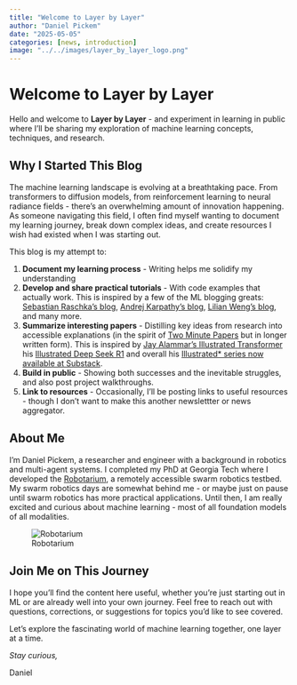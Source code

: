 ```yaml
---
title: "Welcome to Layer by Layer"
author: "Daniel Pickem"
date: "2025-05-05"
categories: [news, introduction]
image: "../../images/layer_by_layer_logo.png"
---
```


# Welcome to Layer by Layer

Hello and welcome to **Layer by Layer** - and experiment in learning in public where I'll be sharing my exploration of machine learning concepts, techniques, and research.

## Why I Started This Blog

The machine learning landscape is evolving at a breathtaking pace. From transformers to diffusion models, from reinforcement learning to neural radiance fields - there's an overwhelming amount of innovation happening. As someone navigating this field, I often find myself wanting to document my learning journey, break down complex ideas, and create resources I wish had existed when I was starting out.

This blog is my attempt to:

1. **Document my learning process** - Writing helps me solidify my understanding
2. **Develop and share practical tutorials** - With code examples that actually work. This is inspired by a few of the ML blogging greats: [Sebastian Raschka's blog](https://sebastianraschka.com/), [Andrej Karpathy's blog](https://karpathy.ai/), [Lilian Weng's blog](https://lilianweng.github.io/lil-log/), and many more.
3. **Summarize interesting papers** - Distilling key ideas from research into accessible explanations (in the spirit of [Two Minute Papers](https://www.youtube.com/channel/UCbfYPyITQ-7l4upoX8nvctg) but in longer written form). This is inspired by [Jay Alammar's Illustrated Transformer](https://jalammar.github.io/illustrated-transformer/) his [Illustrated Deep Seek R1](https://newsletter.languagemodels.co/p/the-illustrated-deepseek-r1) and overall his [Illustrated* series now available at Substack](https://newsletter.languagemodels.co/).
4. **Build in public** - Showing both successes and the inevitable struggles, and also post project walkthroughs.
5. **Link to resources** - Occasionally, I'll be posting links to useful resources - though I don't want to make this another newslettter or news aggregator.

## About Me

I'm Daniel Pickem, a researcher and engineer with a background in robotics and multi-agent systems. I completed my PhD at Georgia Tech where I developed the [Robotarium](https://www.robotarium.gatech.edu/), a remotely accessible swarm robotics testbed. My swarm robotics days are somewhat behind me - or maybe just on pause until swarm robotics has more practical applications. Until then, I am really excited and curious about machine learning - most of all foundation models of all modalities.

![Robotarium](https://herainc.com/wp-content/uploads/2018/02/Georgia-Tech-Robotarium-2.jpg)

## Join Me on This Journey

I hope you'll find the content here useful, whether you're just starting out in ML or are already well into your own journey. Feel free to reach out with questions, corrections, or suggestions for topics you'd like to see covered.

Let's explore the fascinating world of machine learning together, one layer at a time.

*Stay curious,*

Daniel
